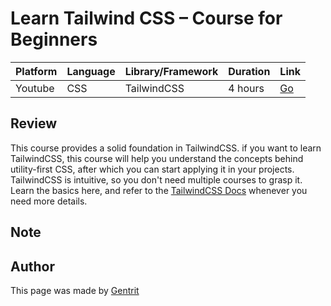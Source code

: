 
<GoBack path="/docs/frontend/lg-en" />

# Learn Tailwind CSS – Course for Beginners

| Platform | Language | Library/Framework | Duration | Link                                                |
| -------- | -------- | ----------------- | -------- | --------------------------------------------------- |
| Youtube  | CSS      | TailwindCSS       | 4 hours  | [Go](https://www.youtube.com/watch?v=ft30zcMlFao&t) |

## Review

This course provides a solid foundation in TailwindCSS. if you want to learn TailwindCSS, this course will help you understand the concepts behind utility-first CSS, after which you can start applying it in your projects. TailwindCSS is intuitive, so you don't need multiple courses to grasp it. Learn the basics here, and refer to the [TailwindCSS Docs](https://tailwindcss.com/docs/) whenever you need more details.

## Note

<Callout
  type="note"
  message="If you are interested in the course, click the link in the table to go to the course page and learn more."
/>

## Author

This page was made by [Gentrit](https://github.com/Gentrit29)
